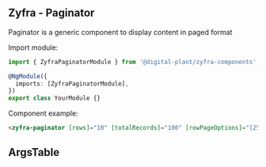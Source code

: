 
## Zyfra - Paginator

<Subtitle>Paginator is a generic component to display content in paged format</Subtitle>

Import module:

```typescript
import { ZyfraPaginatorModule } from '@digital-plant/zyfra-components';

@NgModule({
  imports: [ZyfraPaginatorModule],
})
export class YourModule {}
```

Component example:

```html
<zyfra-paginator [rows]="10" [totalRecords]="100" [rowPageOptions]="[25, 50, 75, 100]"></zyfra-paginator>
```

## ArgsTable

<ArgsTable of={ZyfraPaginatorComponent} />
